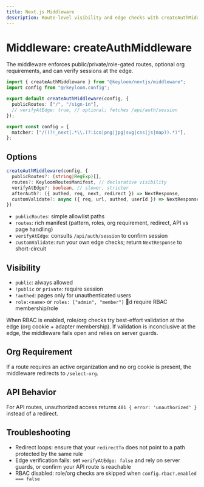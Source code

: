 ```yaml
---
title: Next.js Middleware
description: Route-level visibility and edge checks with createAuthMiddleware.
---
```


# Middleware: createAuthMiddleware

The middleware enforces public/private/role-gated routes, optional org requirements, and can verify sessions at the edge.

```ts title="middleware.ts"
import { createAuthMiddleware } from "@keyloom/nextjs/middleware";
import config from "@/keyloom.config";

export default createAuthMiddleware(config, {
  publicRoutes: ["/", "/sign-in"],
  // verifyAtEdge: true, // optional; fetches /api/auth/session
});

export const config = {
  matcher: ["/((?!_next|.*\\.(?:ico|png|jpg|svg|css|js|map)).*)"],
};
```

## Options

```ts
createAuthMiddleware(config, {
  publicRoutes?: (string|RegExp)[],
  routes?: KeyloomRoutesManifest, // declarative visibility
  verifyAtEdge?: boolean, // slower, stricter
  afterAuth?: ({ authed, req, next, redirect }) => NextResponse,
  customValidate?: async ({ req, url, authed, userId }) => NextResponse | void,
})
```

- `publicRoutes`: simple allowlist paths
- `routes`: rich manifest (pattern, roles, org requirement, redirect, API vs page handling)
- `verifyAtEdge`: consults `/api/auth/session` to confirm session
- `customValidate`: run your own edge checks; return `NextResponse` to short-circuit

## Visibility

- `public`: always allowed
- `!public` or `private`: require session
- `!authed`: pages only for unauthenticated users
- `role:<name>` or `roles: ["admin", "member"]` d require RBAC membership/role

When RBAC is enabled, role/org checks try best-effort validation at the edge (org cookie + adapter membership). If validation is inconclusive at the edge, the middleware fails open and relies on server guards.

## Org Requirement

If a route requires an active organization and no org cookie is present, the middleware redirects to `/select-org`.

## API Behavior

For API routes, unauthorized access returns `401 { error: 'unauthorized' }` instead of a redirect.

## Troubleshooting

- Redirect loops: ensure that your `redirectTo` does not point to a path protected by the same rule
- Edge verification fails: set `verifyAtEdge: false` and rely on server guards, or confirm your API route is reachable
- RBAC disabled: role/org checks are skipped when `config.rbac?.enabled === false`

